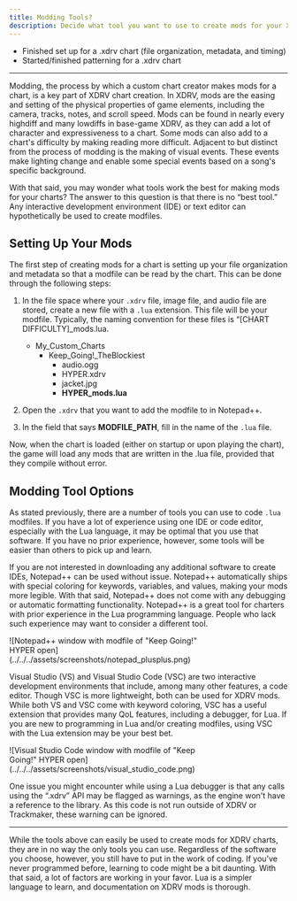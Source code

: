 ```yaml
---
title: Modding Tools?
description: Decide what tool you want to use to create mods for your XDRV chart.
---
```


<Aside type="note" title="Recommended Precursors">

- Finished set up for a .xdrv chart (file organization, metadata, and timing)
- Started/finished patterning for a .xdrv chart

</Aside>

---
 
Modding, the process by which a custom chart creator makes mods for a chart, is a key part of XDRV chart creation. In XDRV, mods are the easing and setting of the physical properties of game elements, including the camera, tracks, notes, and scroll speed. Mods can be found in nearly every highdiff and many lowdiffs in base-game XDRV, as they can add a lot of character and expressiveness to a chart. Some mods can also add to a chart's difficulty by making reading more difficult. Adjacent to but distinct from the process of modding is the making of visual events. These events make lighting change and enable some special events based on a song's specific background.

With that said, you may wonder what tools work the best for making mods for your charts? The answer to this question is that there is no “best tool.” Any interactive development environment (IDE) or text editor can hypothetically be used to create modfiles.

## Setting Up Your Mods

The first step of creating mods for a chart is setting up your file organization and metadata so that a modfile can be read by the chart. This can be done through the following steps:

<Steps>

1. In the file space where your `.xdrv` file, image file, and audio file are stored, create a new file with a `.lua` extension. This file will be your modfile. Typically, the naming convention for these files is “[CHART DIFFICULTY]_mods.lua.

	<FileTree>

	- My_Custom_Charts
		- Keep_Going!_TheBlockiest 
			- audio.ogg
			- HYPER.xdrv
			- jacket.jpg
			- **HYPER_mods.lua**

	</FileTree>

2. Open the `.xdrv` that you want to add the modfile to in Notepad++.

3. In the field that says **MODFILE_PATH**, fill in the name of the `.lua` file.

</Steps>
	
Now, when the chart is loaded (either on startup or upon playing the chart), the game will load any mods that are written in the .lua file, provided that they compile without error.

## Modding Tool Options

As stated previously, there are a number of tools you can use to code `.lua` modfiles. If you have a lot of experience using one IDE or code editor, especially with the Lua language, it may be optimal that you use that software. If you have no prior experience, however, some tools will be easier than others to pick up and learn.

<Card title = "Notepad++" icon="laptop">

If you are not interested in downloading any additional software to create IDEs, Notepad++ can be used without issue. Notepad++ automatically ships with special coloring for keywords, variables, and values, making your mods more legible. With that said, Notepad++ does not come with any debugging or automatic formatting functionality. Notepad++ is a great tool for charters with prior experience in the Lua programming language. People who lack such experience may want to consider a different tool.

<div style="width:75%">
![Notepad++ window with modfile of "Keep Going!" HYPER open](../../../assets/screenshots/notepad_plusplus.png)
</div>

</Card>
<Card title = "Visual Studio / Visual Studio Code" icon="laptop">

Visual Studio (VS) and Visual Studio Code (VSC) are two interactive development environments that include, among many other features, a code editor. Though VSC is more lightweight, both can be used for XDRV mods. While both VS and VSC come with keyword coloring, VSC has a useful extension that provides many QoL features, including a debugger, for Lua. If you are new to programming in Lua and/or creating modfiles, using VSC with the Lua extension may be your best bet.

<div style="width:75%">
![Visual Studio Code window with modfile of "Keep Going!" HYPER open](../../../assets/screenshots/visual_studio_code.png)
</div>

</Card>

<Aside type="caution" title="Debugger Warnings">

One issue you might encounter while using a Lua debugger is that any calls using the “.xdrv” API may be flagged as warnings, as the engine won't have a reference to the library. As this code is not run outside of XDRV or Trackmaker, these warning can be ignored.

</Aside>

---

While the tools above can easily be used to create mods for XDRV charts, they are in no way the only tools you can use. Regardless of the software you choose, however, you still have to put in the work of coding. If you’ve never programmed before, learning to code might be a bit daunting. With that said, a lot of factors are working in your favor. Lua is a simpler language to learn, and documentation on XDRV mods is thorough.